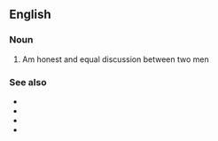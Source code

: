 ==English==

===Noun===
{{en-noun|-}}

# Am honest and equal discussion between two men

===See also===
* {{l|en|guy talk}}
* {{l|en|girl talk}}
* {{l|en|baby talk}}
* {{l|en|crazy talk}}